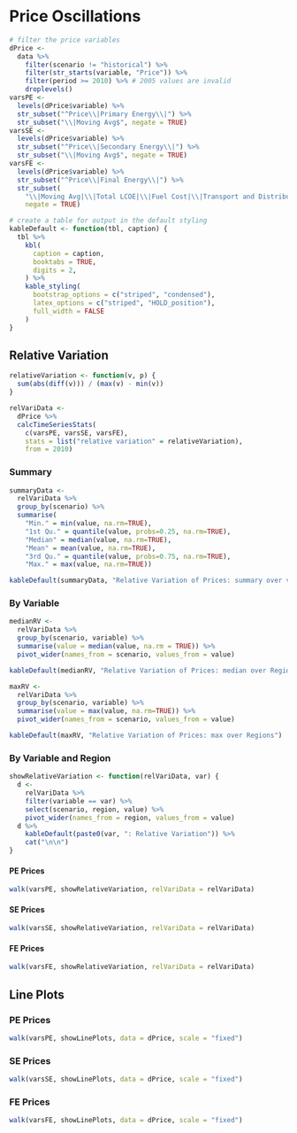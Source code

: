 # Price Oscillations

```r
# filter the price variables
dPrice <-
  data %>%
    filter(scenario != "historical") %>%
    filter(str_starts(variable, "Price")) %>%
    filter(period >= 2010) %>% # 2005 values are invalid
    droplevels()
varsPE <-
  levels(dPrice$variable) %>%
  str_subset("^Price\\|Primary Energy\\|") %>%
  str_subset("\\|Moving Avg$", negate = TRUE)
varsSE <-
  levels(dPrice$variable) %>%
  str_subset("^Price\\|Secondary Energy\\|") %>%
  str_subset("\\|Moving Avg$", negate = TRUE)
varsFE <- 
  levels(dPrice$variable) %>%
  str_subset("^Price\\|Final Energy\\|") %>%
  str_subset(
    "\\|Moving Avg|\\|Total LCOE|\\|Fuel Cost|\\|Transport and Distribution|\\|Carbon Price Component|\\|Other Taxes$",
    negate = TRUE)
```

```r
# create a table for output in the default styling
kableDefault <- function(tbl, caption) {
  tbl %>% 
    kbl(
      caption = caption,
      booktabs = TRUE,
      digits = 2,
    ) %>%
    kable_styling(
      bootstrap_options = c("striped", "condensed"),
      latex_options = c("striped", "HOLD_position"),
      full_width = FALSE
    )
}
```



## Relative Variation

```r
relativeVariation <- function(v, p) {
  sum(abs(diff(v))) / (max(v) - min(v))
}

relVariData <- 
  dPrice %>% 
  calcTimeSeriesStats(
    c(varsPE, varsSE, varsFE), 
    stats = list("relative variation" = relativeVariation), 
    from = 2010)
```

### Summary

```r
summaryData <- 
  relVariData %>% 
  group_by(scenario) %>% 
  summarise(
    "Min." = min(value, na.rm=TRUE), 
    "1st Qu." = quantile(value, probs=0.25, na.rm=TRUE),
    "Median" = median(value, na.rm=TRUE),
    "Mean" = mean(value, na.rm=TRUE),
    "3rd Qu." = quantile(value, probs=0.75, na.rm=TRUE),
    "Max." = max(value, na.rm=TRUE))

kableDefault(summaryData, "Relative Variation of Prices: summary over variables and regions")
```

### By Variable

```r
medianRV <- 
  relVariData %>% 
  group_by(scenario, variable) %>% 
  summarise(value = median(value, na.rm = TRUE)) %>% 
  pivot_wider(names_from = scenario, values_from = value)

kableDefault(medianRV, "Relative Variation of Prices: median over Regions")
```

```r
maxRV <- 
  relVariData %>% 
  group_by(scenario, variable) %>% 
  summarise(value = max(value, na.rm=TRUE)) %>% 
  pivot_wider(names_from = scenario, values_from = value)

kableDefault(maxRV, "Relative Variation of Prices: max over Regions")
```

\newpage

### By Variable and Region

```r
showRelativeVariation <- function(relVariData, var) {
  d <- 
    relVariData %>% 
    filter(variable == var) %>% 
    select(scenario, region, value) %>% 
    pivot_wider(names_from = region, values_from = value)
  d %>% 
    kableDefault(paste0(var, ": Relative Variation")) %>% 
    cat("\n\n")
}
```


#### PE Prices

```r
walk(varsPE, showRelativeVariation, relVariData = relVariData)
```

\newpage

#### SE Prices


```r
walk(varsSE, showRelativeVariation, relVariData = relVariData)
```

\newpage

#### FE Prices

```r
walk(varsFE, showRelativeVariation, relVariData = relVariData)
``` 

\newpage


## Line Plots

### PE Prices

```r
walk(varsPE, showLinePlots, data = dPrice, scale = "fixed")
```

### SE Prices


```r
walk(varsSE, showLinePlots, data = dPrice, scale = "fixed")
```

### FE Prices

```r
walk(varsFE, showLinePlots, data = dPrice, scale = "fixed")
``` 

